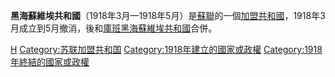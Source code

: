 '''黑海蘇維埃共和國'''（1918年3月—1918年5月）是[[蘇聯|蘇聯]]的一個[[加盟共和國|加盟共和國]]，1918年3月成立到5月撤消，後和[[黑海蘇維埃共和國|庫班黑海蘇維埃共和國]]合併。
{{俄国革命国家}}
[[Category:已不存在的欧洲共和国|H]]
[[Category:苏联加盟共和国|Category:苏联加盟共和国]]
[[Category:1918年建立的國家或政權|Category:1918年建立的國家或政權]]
[[Category:1918年終結的國家或政權|Category:1918年終結的國家或政權]]